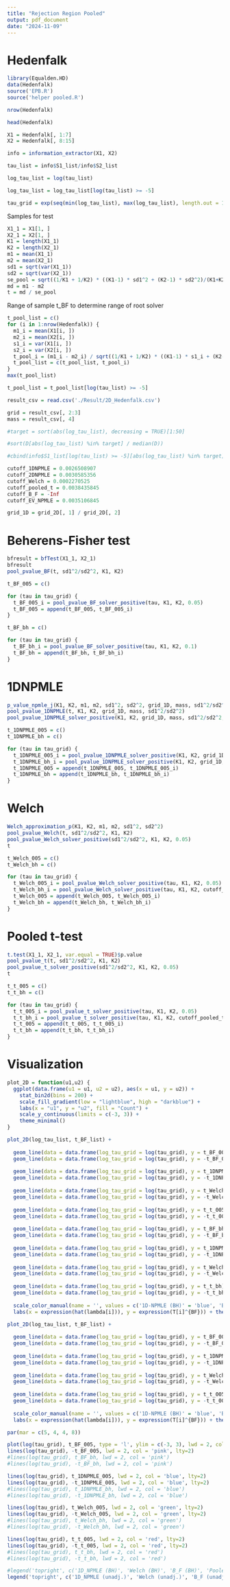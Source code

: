 ```yaml
---
title: "Rejection Region Pooled"
output: pdf_document
date: "2024-11-09"
---
```


# Hedenfalk

```r
library(Equalden.HD)
data(Hedenfalk)
source('EPB.R')
source('helper pooled.R')
```

```r
nrow(Hedenfalk)
```

```r
head(Hedenfalk)
```

```r
X1 = Hedenfalk[, 1:7]
X2 = Hedenfalk[, 8:15]
```

```r
info = information_extractor(X1, X2)
```

```r
tau_list = info$S1_list/info$S2_list

log_tau_list = log(tau_list)

log_tau_list = log_tau_list[log(tau_list) >= -5]

tau_grid = exp(seq(min(log_tau_list), max(log_tau_list), length.out = 1000))
```

Samples for test

```r
X1_1 = X1[1, ]
X2_1 = X2[1, ]
K1 = length(X1_1)
K2 = length(X2_1)
m1 = mean(X1_1)
m2 = mean(X2_1)
sd1 = sqrt(var(X1_1))
sd2 = sqrt(var(X2_1))
se_pool = sqrt((1/K1 + 1/K2) * ((K1-1) * sd1^2 + (K2-1) * sd2^2)/(K1+K2-2))
md = m1 - m2
t = md / se_pool
```

Range of sample t_BF to determine range of root solver

```r
t_pool_list = c()
for (i in 1:nrow(Hedenfalk)) {
  m1_i = mean(X1[i, ])
  m2_i = mean(X2[i, ])
  s1_i = var(X1[i, ])
  s2_i = var(X2[i, ])
  t_pool_i = (m1_i - m2_i) / sqrt((1/K1 + 1/K2) * ((K1-1) * s1_i + (K2-1) * s2_i)/(K1+K2-2))
  t_pool_list = c(t_pool_list, t_pool_i)
}
max(t_pool_list)

t_pool_list = t_pool_list[log(tau_list) >= -5]
```

```r
result_csv = read.csv('./Result/2D_Hedenfalk.csv')
```

```r
grid = result_csv[, 2:3]
mass = result_csv[, 4]
```

```r
#target = sort(abs(log_tau_list), decreasing = TRUE)[1:50]

#sort(D[abs(log_tau_list) %in% target] / median(D))

#cbind(info$S1_list[log(tau_list) >= -5][abs(log_tau_list) %in% target], info$S2_list[log(tau_list) >= -5][abs(log_tau_list) %in% target], D[abs(log_tau_list) %in% target] / median(D))
```

```r
cutoff_1DNPMLE = 0.0026508907
cutoff_2DNPMLE = 0.0030585356
cutoff_Welch = 0.0002270525
cutoff_pooled_t = 0.0038435845
cutoff_B_F = -Inf
cutoff_EV_NPMLE = 0.0035106845
```

```r
grid_1D = grid_2D[, 1] / grid_2D[, 2]
```

# Beherens-Fisher test

```r
bfresult = bfTest(X1_1, X2_1)
bfresult
pool_pvalue_BF(t, sd1^2/sd2^2, K1, K2)
```

```r
t_BF_005 = c()

for (tau in tau_grid) {
  t_BF_005_i = pool_pvalue_BF_solver_positive(tau, K1, K2, 0.05)
  t_BF_005 = append(t_BF_005, t_BF_005_i)
}
```

```r
t_BF_bh = c()

for (tau in tau_grid) {
  t_BF_bh_i = pool_pvalue_BF_solver_positive(tau, K1, K2, 0.1)
  t_BF_bh = append(t_BF_bh, t_BF_bh_i)
}
```

# 1DNPMLE

```r
p_value_npmle_j(K1, K2, m1, m2, sd1^2, sd2^2, grid_1D, mass, sd1^2/sd2^2)
pool_pvalue_1DNPMLE(t, K1, K2, grid_1D, mass, sd1^2/sd2^2)
pool_pvalue_1DNPMLE_solver_positive(K1, K2, grid_1D, mass, sd1^2/sd2^2, 0.05)
```

```r
t_1DNPMLE_005 = c()
t_1DNPMLE_bh = c()

for (tau in tau_grid) {
  t_1DNPMLE_005_i = pool_pvalue_1DNPMLE_solver_positive(K1, K2, grid_1D, mass, tau, 0.05)
  t_1DNPMLE_bh_i = pool_pvalue_1DNPMLE_solver_positive(K1, K2, grid_1D, mass, tau, cutoff_1DNPMLE)
  t_1DNPMLE_005 = append(t_1DNPMLE_005, t_1DNPMLE_005_i)
  t_1DNPMLE_bh = append(t_1DNPMLE_bh, t_1DNPMLE_bh_i)
}
```

# Welch

```r
Welch_approximation_p(K1, K2, m1, m2, sd1^2, sd2^2)
pool_pvalue_Welch(t, sd1^2/sd2^2, K1, K2)
pool_pvalue_Welch_solver_positive(sd1^2/sd2^2, K1, K2, 0.05)
t
```

```r
t_Welch_005 = c()
t_Welch_bh = c()

for (tau in tau_grid) {
  t_Welch_005_i = pool_pvalue_Welch_solver_positive(tau, K1, K2, 0.05)
  t_Welch_bh_i = pool_pvalue_Welch_solver_positive(tau, K1, K2, cutoff_Welch)
  t_Welch_005 = append(t_Welch_005, t_Welch_005_i)
  t_Welch_bh = append(t_Welch_bh, t_Welch_bh_i)
}
```

# Pooled t-test

```r
t.test(X1_1, X2_1, var.equal = TRUE)$p.value
pool_pvalue_t(t, sd1^2/sd2^2, K1, K2)
pool_pvalue_t_solver_positive(sd1^2/sd2^2, K1, K2, 0.05)
t
```

```r
t_t_005 = c()
t_t_bh = c()

for (tau in tau_grid) {
  t_t_005_i = pool_pvalue_t_solver_positive(tau, K1, K2, 0.05)
  t_t_bh_i = pool_pvalue_t_solver_positive(tau, K1, K2, cutoff_pooled_t)
  t_t_005 = append(t_t_005, t_t_005_i)
  t_t_bh = append(t_t_bh, t_t_bh_i)
}
```

# Visualization

```r
plot_2D = function(u1,u2) {
  ggplot(data.frame(u1 = u1, u2 = u2), aes(x = u1, y = u2)) +
    stat_bin2d(bins = 200) +
    scale_fill_gradient(low = "lightblue", high = "darkblue") +
    labs(x = "u1", y = "u2", fill = "Count") +
    scale_y_continuous(limits = c(-3, 3)) +
    theme_minimal()
}
```

```r
plot_2D(log_tau_list, t_BF_list) + 
  
  geom_line(data = data.frame(log_tau_grid = log(tau_grid), y = t_BF_005), aes(x = log_tau_grid, y = y, color = 'BF (unadj.)'), linetype = 'dashed') +
  geom_line(data = data.frame(log_tau_grid = log(tau_grid), y = -t_BF_005), aes(x = log_tau_grid, y = y, color = 'BF (unadj.)'), linetype = 'dashed') +
  
  geom_line(data = data.frame(log_tau_grid = log(tau_grid), y = t_1DNPMLE_005), aes(x = log_tau_grid, y = y, color = '1D-NPMLE (unadj.)'), linetype = 'dashed') +
  geom_line(data = data.frame(log_tau_grid = log(tau_grid), y = -t_1DNPMLE_005), aes(x = log_tau_grid, y = y, color = '1D-NPMLE (unadj.)'), linetype = 'dashed') +
  
  geom_line(data = data.frame(log_tau_grid = log(tau_grid), y = t_Welch_005), aes(x = log_tau_grid, y = y, color = 'Welch (unadj.)'), linetype = 'dashed') +
  geom_line(data = data.frame(log_tau_grid = log(tau_grid), y = -t_Welch_005), aes(x = log_tau_grid, y = y, color = 'Welch (unadj.)'), linetype = 'dashed') +
  
  geom_line(data = data.frame(log_tau_grid = log(tau_grid), y = t_t_005), aes(x = log_tau_grid, y = y, color = 'Pooled t (unadj.)'), linetype = 'dashed') +
  geom_line(data = data.frame(log_tau_grid = log(tau_grid), y = -t_t_005), aes(x = log_tau_grid, y = y, color = 'Pooled t (unadj.)'), linetype = 'dashed') +
  
  geom_line(data = data.frame(log_tau_grid = log(tau_grid), y = t_BF_bh), aes(x = log_tau_grid, y = y, color = 'BF (BH)')) +
  geom_line(data = data.frame(log_tau_grid = log(tau_grid), y = -t_BF_bh), aes(x = log_tau_grid, y = y, color = 'BF (BH)')) +
  
  geom_line(data = data.frame(log_tau_grid = log(tau_grid), y = t_1DNPMLE_bh), aes(x = log_tau_grid, y = y, color = '1D-NPMLE (BH)')) +
  geom_line(data = data.frame(log_tau_grid = log(tau_grid), y = -t_1DNPMLE_bh), aes(x = log_tau_grid, y = y, color = '1D-NPMLE (BH)')) +
  
  geom_line(data = data.frame(log_tau_grid = log(tau_grid), y = t_Welch_bh), aes(x = log_tau_grid, y = y, color = 'Welch (BH)')) +
  geom_line(data = data.frame(log_tau_grid = log(tau_grid), y = -t_Welch_bh), aes(x = log_tau_grid, y = y, color = 'Welch (BH)')) +
  
  geom_line(data = data.frame(log_tau_grid = log(tau_grid), y = t_t_bh), aes(x = log_tau_grid, y = y, color = 'Pooled t (BH)')) +
  geom_line(data = data.frame(log_tau_grid = log(tau_grid), y = -t_t_bh), aes(x = log_tau_grid, y = y, color = 'Pooled t (BH)')) +
  
  scale_color_manual(name = '', values = c('1D-NPMLE (BH)' = 'blue', 'BF (BH)' = 'pink', 'Welch (BH)' = 'green', 'Pooled t (BH)' = 'red', '1D-NPMLE (unadj.)' = 'blue', 'BF (unadj.)' = 'pink', 'Welch (unadj.)' = 'green', 'Pooled t (unadj.)' = 'red')) + 
  labs(x = expression(hat(lambda[i])), y = expression(T[i]^{BF})) + theme_minimal()
```

```r
plot_2D(log_tau_list, t_BF_list) + 
  
  geom_line(data = data.frame(log_tau_grid = log(tau_grid), y = t_BF_005), aes(x = log_tau_grid, y = y, color = 'BF (unadj.)'), linetype = 'dashed') +
  geom_line(data = data.frame(log_tau_grid = log(tau_grid), y = -t_BF_005), aes(x = log_tau_grid, y = y, color = 'BF (unadj.)'), linetype = 'dashed') +
  
  geom_line(data = data.frame(log_tau_grid = log(tau_grid), y = t_1DNPMLE_005), aes(x = log_tau_grid, y = y, color = '1D-NPMLE (unadj.)'), linetype = 'dashed') +
  geom_line(data = data.frame(log_tau_grid = log(tau_grid), y = -t_1DNPMLE_005), aes(x = log_tau_grid, y = y, color = '1D-NPMLE (unadj.)'), linetype = 'dashed') +
  
  geom_line(data = data.frame(log_tau_grid = log(tau_grid), y = t_Welch_005), aes(x = log_tau_grid, y = y, color = 'Welch (unadj.)'), linetype = 'dashed') +
  geom_line(data = data.frame(log_tau_grid = log(tau_grid), y = -t_Welch_005), aes(x = log_tau_grid, y = y, color = 'Welch (unadj.)'), linetype = 'dashed') +
  
  geom_line(data = data.frame(log_tau_grid = log(tau_grid), y = t_t_005), aes(x = log_tau_grid, y = y, color = 'Pooled t (unadj.)'), linetype = 'dashed') +
  geom_line(data = data.frame(log_tau_grid = log(tau_grid), y = -t_t_005), aes(x = log_tau_grid, y = y, color = 'Pooled t (unadj.)'), linetype = 'dashed') +
  
  scale_color_manual(name = '', values = c('1D-NPMLE (BH)' = 'blue', 'BF (BH)' = 'pink', 'Welch (BH)' = 'green', 'Pooled t (BH)' = 'red', '1D-NPMLE (unadj.)' = 'blue', 'BF (unadj.)' = 'pink', 'Welch (unadj.)' = 'green', 'Pooled t (unadj.)' = 'red')) + 
  labs(x = expression(hat(lambda[i])), y = expression(T[i]^{BF})) + theme_minimal()
```

```r
par(mar = c(5, 4, 4, 8))

plot(log(tau_grid), t_BF_005, type = 'l', ylim = c(-3, 3), lwd = 2, col = 'pink', xlab = expression(hat(lambda[i])), ylab = expression(T[i]^{BF}), lty=2)
lines(log(tau_grid), -t_BF_005, lwd = 2, col = 'pink', lty=2)
#lines(log(tau_grid), t_BF_bh, lwd = 2, col = 'pink')
#lines(log(tau_grid), -t_BF_bh, lwd = 2, col = 'pink')

lines(log(tau_grid), t_1DNPMLE_005, lwd = 2, col = 'blue', lty=2)
lines(log(tau_grid), -t_1DNPMLE_005, lwd = 2, col = 'blue', lty=2)
#lines(log(tau_grid), t_1DNPMLE_bh, lwd = 2, col = 'blue')
#lines(log(tau_grid), -t_1DNPMLE_bh, lwd = 2, col = 'blue')

lines(log(tau_grid), t_Welch_005, lwd = 2, col = 'green', lty=2)
lines(log(tau_grid), -t_Welch_005, lwd = 2, col = 'green', lty=2)
#lines(log(tau_grid), t_Welch_bh, lwd = 2, col = 'green')
#lines(log(tau_grid), -t_Welch_bh, lwd = 2, col = 'green')

lines(log(tau_grid), t_t_005, lwd = 2, col = 'red', lty=2)
lines(log(tau_grid), -t_t_005, lwd = 2, col = 'red', lty=2)
#lines(log(tau_grid), t_t_bh, lwd = 2, col = 'red')
#lines(log(tau_grid), -t_t_bh, lwd = 2, col = 'red')

#legend('topright', c('1D_NPMLE (BH)', 'Welch (BH)', 'B_F (BH)', 'Pooled_t (BH)', '1D_NPMLE (unadj.)', 'Welch (unadj.)', 'B_F (unadj.)', 'Pooled_t (unadj.)'), col=c('blue', 'green', 'pink', 'red', 'blue', 'green', 'pink', 'red'), lwd=2, lty = c(1,1,1,1,2,2,2,2), cex = 0.7, inset = c(-0.32, 0), xpd = TRUE)
legend('topright', c('1D_NPMLE (unadj.)', 'Welch (unadj.)', 'B_F (unadj.)', 'Pooled_t (unadj.)'), col=c('blue', 'green', 'pink', 'red'), lwd=2, lty = c(2,2,2,2), cex = 0.7, inset = c(-0.32, 0), xpd = TRUE)
```